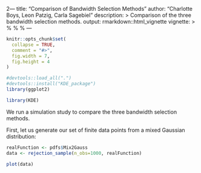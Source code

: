 2---
title: "Comparison of Bandwidth Selection Methods"
author: "Charlotte Boys, Leon Patzig, Carla Sagebiel"
description: >
  Comparison of the three bandwidth selection methods.
output: rmarkdown::html_vignette
vignette: >
  %\VignetteIndexEntry{Comparison of Bandwidth Selection Methods}
  %\VignetteEngine{knitr::rmarkdown}
  %\VignetteEncoding{UTF-8}
---

```r
knitr::opts_chunk$set(
  collapse = TRUE,
  comment = "#>",
  fig.width = 7,
  fig.height = 4
)
```

```r
#devtools::load_all(".")
#devtools::install("KDE_package")
library(ggplot2)
```

```r
library(KDE)
```

We run a simulation study to compare the three bandwidth selection methods.

First, let us generate our set of finite data points from a mixed Gaussian distribution:
```r
realFunction <- pdfs$Mix2Gauss
data <- rejection_sample(n_obs=1000, realFunction)
```

```r
plot(data)
```

